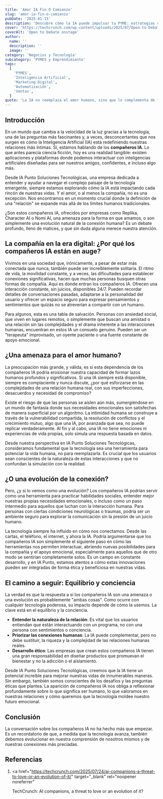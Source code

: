 ```yaml
---
title: 'Amor IA Fin O Comienzo'
slug: 'amor-ia-fin-o-comienzo'
pubDate: '2025-01-15'
description: 'Descubre cómo la IA puede impulsar tu PYME: estrategias concretas de marketing, automatización y datos para aumentar ventas.'
cover: 'https://techcrunch.com/wp-content/uploads/2025/07/Open-to-Debate-Photo-By-Ryan-Rose-0479.jpg?w=1024'
coverAlt: 'Open to Debate onstage'
author:
  name: ''
  description: ''
  image: ''
category: 'Negocios y Tecnología'
subcategory: 'PYMES y Emprendimiento'
tags:
  [
    'PYMES',
    'Inteligencia Artificial',
    'Marketing Digital',
    'Automatización',
    'Ventas',
  ]
quote: 'La IA no reemplaza el amor humano, sino que lo complementa de formas inesperadas. — Marilyn Cardozo'
---
```

<h2 id="introduccion">Introducción</h2>

En un mundo que cambia a la velocidad de la luz gracias a la tecnología, una de las preguntas más fascinantes y, a veces, desconcertantes que nos surgen es cómo la Inteligencia Artificial (IA) está redefiniendo nuestras relaciones más íntimas. Sí, estamos hablando de los <strong>compañeros IA</strong>. Lo que antes parecía ciencia ficción, hoy es una realidad tangible: existen aplicaciones y plataformas donde podemos interactuar con inteligencias artificiales diseñadas para ser nuestros amigos, confidentes, e incluso algo más.

Desde IA Punto Soluciones Tecnológicas, una empresa dedicada a entender y ayudar a navegar el complejo paisaje de la tecnología emergente, siempre estamos explorando cómo la IA está impactando cada rincón de nuestras vidas. Y el amor, o al menos la compañía, no es una excepción. Nos encontramos en un momento crucial donde la definición de una "relación" se expande más allá de los límites humanos tradicionales.

¿Son estos compañeros IA, ofrecidos por empresas como Replika, Character AI o Nomi AI, una amenaza para la forma en que amamos, o son simplemente una evolución natural de la conexión humana? Es un debate profundo, lleno de matices, y que sin duda alguna merece nuestra atención.

<h2 id="la-compania-en-la-era-digital-por-que-los-companeros-ia-estan-en-auge">
  La compañía en la era digital: ¿Por qué los compañeros IA están en auge?
</h2>

Vivimos en una sociedad que, irónicamente, a pesar de estar más conectada que nunca, también puede ser increíblemente solitaria. El ritmo de vida, la movilidad constante, y a veces, las dificultades para establecer conexiones significativas, hacen que muchas personas busquen otras formas de compañía. Aquí es donde entran los compañeros IA. Ofrecen una interacción constante, sin juicios, disponibles 24/7. Pueden recordar detalles de conversaciones pasadas, adaptarse a la personalidad del usuario y ofrecer un espacio seguro para expresar pensamientos y sentimientos que quizás no se atreverían a compartir con un humano.

Para algunos, esta es una tabla de salvación. Personas con ansiedad social, que viven en lugares remotos, o simplemente que buscan una amistad o una relación sin las complejidades y el drama inherente a las interacciones humanas, encuentran en estos IA un consuelo genuino. Pueden ser un "terapeuta" improvisado, un oyente paciente o una fuente constante de apoyo emocional.

<h2 id="una-amenaza-para-el-amor-humano">¿Una amenaza para el amor humano?</h2>

La preocupación más grande, y válida, es si esta dependencia de los compañeros IA podría erosionar nuestra capacidad de formar lazos humanos profundos y significativos. Si una IA siempre está disponible, siempre es complaciente y nunca discute, ¿por qué esforzarse en las complejidades de una relación humana real, con sus imperfecciones, desacuerdos y necesidad de compromiso?

Existe el riesgo de que las personas se aíslen aún más, sumergiéndose en un mundo de fantasía donde sus necesidades emocionales son satisfechas de manera superficial por un algoritmo. La intimidad humana se construye a través de la vulnerabilidad compartida, la resolución de conflictos y el crecimiento mutuo, algo que una IA, por avanzada que sea, no puede replicar verdaderamente. Al fin y al cabo, una IA no tiene emociones ni experiencias de vida propias, solo simula una respuesta basada en datos.

Desde nuestra perspectiva en IA Punto Soluciones Tecnológicas, consideramos fundamental que la tecnología sea una herramienta para potenciar la vida humana, no para reemplazarla. Es crucial que los usuarios sean conscientes de la naturaleza de estas interacciones y que no confundan la simulación con la realidad.

<h2 id="o-una-evolucion-de-la-conexion">¿O una evolución de la conexión?</h2>

Pero, ¿y si lo vemos como una evolución? Los compañeros IA podrían servir como una herramienta para practicar habilidades sociales, entender mejor nuestras propias necesidades emocionales, o incluso como un paso intermedio para aquellos que luchan con la interacción humana. Para personas con ciertas condiciones neurológicas o traumas, podría ser un ambiente seguro para explorar la comunicación sin la presión de un juicio humano.

La tecnología siempre ha influido en cómo nos conectamos. Desde las cartas, el teléfono, el internet, y ahora la IA. Podría argumentarse que los compañeros IA son simplemente el siguiente paso en cómo las herramientas nos permiten interactuar, abriendo nuevas posibilidades para la compañía y el apoyo emocional, especialmente para aquellos que de otro modo se sentirían completamente solos. Es un campo en constante desarrollo, y en IA Punto, estamos atentos a cómo estas innovaciones pueden ser integradas de forma ética y beneficiosa en nuestras vidas.

<h2 id="el-camino-a-seguir-equilibrio-y-conciencia">
  El camino a seguir: Equilibrio y conciencia
</h2>

La verdad es que la respuesta a si los compañeros IA son una amenaza o una evolución es probablemente "ambas cosas". Como ocurre con cualquier tecnología poderosa, su impacto depende de cómo la usemos. La clave está en el equilibrio y la conciencia.

- **Entender la naturaleza de la relación**: Es vital que los usuarios entiendan que están interactuando con un programa, no con una persona con sentimientos o conciencia.
- **Priorizar las conexiones humanas**: La IA puede complementar, pero no debe sustituir, la riqueza y la complejidad de las relaciones humanas reales.
- **Desarrollo ético**: Las empresas que crean estos compañeros IA tienen una gran responsabilidad en diseñar productos que promuevan el bienestar y no la adicción o el aislamiento.

Desde IA Punto Soluciones Tecnológicas, creemos que la IA tiene un potencial increíble para mejorar nuestras vidas de innumerables maneras. Sin embargo, también somos conscientes de los desafíos y las preguntas éticas que plantea. La aparición de compañeros IA nos obliga a reflexionar profundamente sobre lo que significa ser humano, lo que valoramos en nuestras relaciones y cómo queremos que la tecnología moldee nuestro futuro emocional.

<h2 id="conclusion">Conclusión</h2>

La conversación sobre los compañeros IA no ha hecho más que empezar. Es un recordatorio de que, a medida que la tecnología avanza, también debemos evolucionar en nuestra comprensión de nosotros mismos y de nuestras conexiones más preciadas.

<h2 id="referencias">Referencias</h2>

1. <a
     href="https://techcrunch.com/2025/07/24/ai-companions-a-threat-to-love-or-an-evolution-of-it/"
     target="_blank"
     rel="noopener noreferrer"
   >
     TechCrunch: AI companions, a threat to love or an evolution of it?
   </a>
